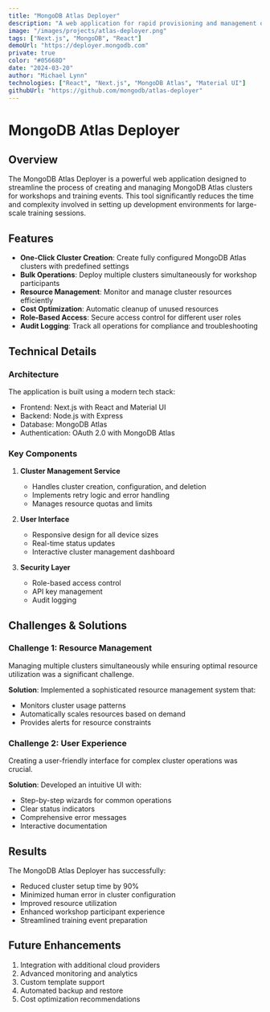 ```yaml
---
title: "MongoDB Atlas Deployer"
description: "A web application for rapid provisioning and management of MongoDB Atlas clusters for workshops and training events."
image: "/images/projects/atlas-deployer.png"
tags: ["Next.js", "MongoDB", "React"]
demoUrl: "https://deployer.mongodb.com"
private: true
color: "#05668D"
date: "2024-03-20"
author: "Michael Lynn"
technologies: ["React", "Next.js", "MongoDB Atlas", "Material UI"]
githubUrl: "https://github.com/mongodb/atlas-deployer"
---
```


# MongoDB Atlas Deployer

## Overview
The MongoDB Atlas Deployer is a powerful web application designed to streamline the process of creating and managing MongoDB Atlas clusters for workshops and training events. This tool significantly reduces the time and complexity involved in setting up development environments for large-scale training sessions.

## Features
- **One-Click Cluster Creation**: Create fully configured MongoDB Atlas clusters with predefined settings
- **Bulk Operations**: Deploy multiple clusters simultaneously for workshop participants
- **Resource Management**: Monitor and manage cluster resources efficiently
- **Cost Optimization**: Automatic cleanup of unused resources
- **Role-Based Access**: Secure access control for different user roles
- **Audit Logging**: Track all operations for compliance and troubleshooting

## Technical Details

### Architecture
The application is built using a modern tech stack:
- Frontend: Next.js with React and Material UI
- Backend: Node.js with Express
- Database: MongoDB Atlas
- Authentication: OAuth 2.0 with MongoDB Atlas

### Key Components
1. **Cluster Management Service**
   - Handles cluster creation, configuration, and deletion
   - Implements retry logic and error handling
   - Manages resource quotas and limits

2. **User Interface**
   - Responsive design for all device sizes
   - Real-time status updates
   - Interactive cluster management dashboard

3. **Security Layer**
   - Role-based access control
   - API key management
   - Audit logging

## Challenges & Solutions

### Challenge 1: Resource Management
Managing multiple clusters simultaneously while ensuring optimal resource utilization was a significant challenge.

**Solution**: Implemented a sophisticated resource management system that:
- Monitors cluster usage patterns
- Automatically scales resources based on demand
- Provides alerts for resource constraints

### Challenge 2: User Experience
Creating a user-friendly interface for complex cluster operations was crucial.

**Solution**: Developed an intuitive UI with:
- Step-by-step wizards for common operations
- Clear status indicators
- Comprehensive error messages
- Interactive documentation

## Results
The MongoDB Atlas Deployer has successfully:
- Reduced cluster setup time by 90%
- Minimized human error in cluster configuration
- Improved resource utilization
- Enhanced workshop participant experience
- Streamlined training event preparation

## Future Enhancements
1. Integration with additional cloud providers
2. Advanced monitoring and analytics
3. Custom template support
4. Automated backup and restore
5. Cost optimization recommendations 